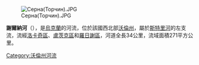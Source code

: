 [[Image:Серна(Торчин).JPG|right]]

'''謝爾納河'''（{{lang-uk|Серна}}），是[[烏克蘭|烏克蘭]]的河流，位於該國西北部[[沃倫州|沃倫州]]，屬於[[斯特里河|斯特里河]]的左支流，流經[[洛卡奇區|洛卡奇區]]、[[盧茨克區|盧茨克區]]和[[羅日謝區|羅日謝區]]，河道全長34公里，流域面積271平方公里。

{{DEFAULTSORT:Серна}}
[[Category:沃倫州河流|Category:沃倫州河流]]


{{Ukraine-river-stub}}